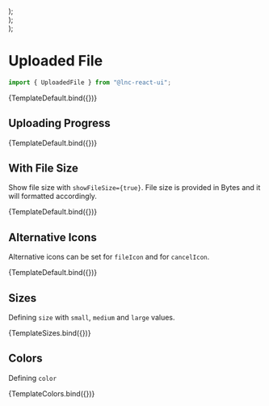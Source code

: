 
<Meta title="General/Uploaded File" component={UploadedFile} />

  <div
    style={{
      width: "300px",
    }}
  >
    <UploadedFile {...args} />
  </div>
);

  <div
    style={{
      width: "200px",
      display: "flex",
      flexDirection: "column",
      gap: "12px",
    }}
  >
    <UploadedFile {...args} size="small" />
    <UploadedFile {...args} size="medium" />
    <UploadedFile {...args} size="large" />
  </div>
);

  <div
    style={{
      width: "200px",
      display: "flex",
      flexDirection: "column",
      gap: "12px",
    }}
  >
    <UploadedFile {...args} color="primary" />
    <UploadedFile {...args} color="secondary" />
    <UploadedFile {...args} color="success" />
    <UploadedFile {...args} color="warning" />
    <UploadedFile {...args} color="danger" />
    <UploadedFile {...args} color="information" />
    <UploadedFile {...args} color="neutral" />
  </div>
);

# Uploaded File

```jsx
import { UploadedFile } from "@lnc-react-ui";
```

<Canvas withSource="open">
  <Story name="Default" args={{}}>
    {TemplateDefault.bind({})}
  </Story>
</Canvas>

<ArgsTable story="Default" />

## Uploading Progress

<Canvas>
  <Story
    name="Uploading Progress"
    args={{
      progressPercentage: 10,
    }}
  >
    {TemplateDefault.bind({})}
  </Story>
</Canvas>

## With File Size

Show file size with `showFileSize={true}`. File size is provided in Bytes and it will formatted accordingly.

<Canvas withSource="open">
  <Story
    name="With File Size"
    args={{
      showFileSize: true,
      fileSize: 20000000,
    }}
  >
    {TemplateDefault.bind({})}
  </Story>
</Canvas>

## Alternative Icons

Alternative icons can be set for `fileIcon` and for `cancelIcon`.

<Canvas withSource="open">
  <Story
    name="Alternative Icons"
    args={{
      fileIcon: "book",
      cancelIcon: "trash",
    }}
  >
    {TemplateDefault.bind({})}
  </Story>
</Canvas>

## Sizes

Defining `size` with `small`, `medium` and `large` values.

<Canvas>
  <Story name="Sizes" args={{}}>
    {TemplateSizes.bind({})}
  </Story>
</Canvas>

## Colors

Defining `color`

<Canvas>
  <Story name="Colors" args={{}}>
    {TemplateColors.bind({})}
  </Story>
</Canvas>
